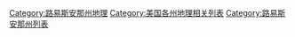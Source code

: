 [[Category:路易斯安那州地理|Category:路易斯安那州地理]]
[[Category:美国各州地理相关列表|Category:美国各州地理相关列表]]
[[Category:路易斯安那州列表|Category:路易斯安那州列表]]